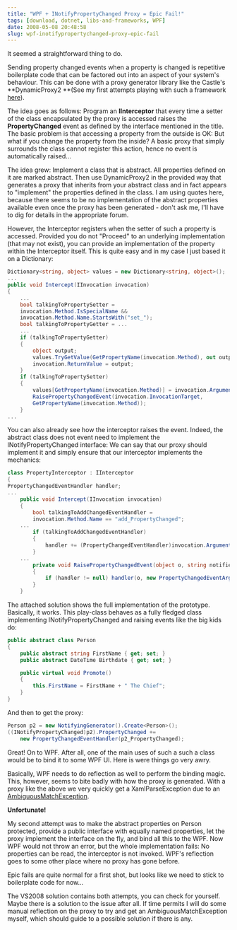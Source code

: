 ```yaml
---
title: "WPF + INotifyPropertyChanged Proxy = Epic Fail!"
tags: [download, dotnet, libs-and-frameworks, WPF]
date: 2008-05-08 20:48:58
slug: wpf-inotifypropertychanged-proxy-epic-fail
---
```


It seemed a straightforward thing to do.

Sending property changed events when a property is changed is repetitive boilerplate code that can be factored out into an aspect of your system's behaviour. This can be done with a proxy generator library like the Castle's **DynamicProxy2 **(See my first attempts playing with such a framework [here](http://realfiction.net/go/154)).

The idea goes as follows: Program an **IInterceptor** that every time a setter of the class encapsulated by the proxy is accessed raises the **PropertyChanged** event as defined by the interface mentioned in the title. The basic problem is that accessing a property from the outside is OK: But what if you change the property from the inside? A basic proxy that simply surrounds the class cannot register this action, hence no event is automatically raised...

The idea grew: Implement a class that is abstract. All properties defined on it are marked abstract. Then use DynamicProxy2 in the provided way that generates a proxy that inherits from your abstract class and in fact appears to "implement" the properties defined in the class. I am using quotes here, because there seems to be no implementation of the abstract properties available even once the proxy has been generated - don't ask me, I'll have to dig for details in the appropriate forum.

However, the Interceptor registers when the setter of such a property is accessed. Provided you do not "Proceed" to an underlying implementation (that may not exist), you can provide an implementation of the property within the Interceptor itself. This is quite easy and in my case I just based it on a Dictionary:

```csharp
Dictionary<string, object> values = new Dictionary<string, object>();
...
public void Intercept(IInvocation invocation)
{
    ...
    bool talkingToPropertySetter = 
    invocation.Method.IsSpecialName && 
    invocation.Method.Name.StartsWith("set_");
    bool talkingToPropertyGetter = ...
    ...
    if (talkingToPropertyGetter)
    {
        object output;
        values.TryGetValue(GetPropertyName(invocation.Method), out output);
        invocation.ReturnValue = output;
    }
    if (talkingToPropertySetter)
    {
        values[GetPropertyName(invocation.Method)] = invocation.Arguments[0];
        RaisePropertyChangedEvent(invocation.InvocationTarget,
        GetPropertyName(invocation.Method));
    }
...
```

You can also already see how the interceptor raises the event. Indeed, the abstract class does not event need to implement the INotifyPropertyChanged interface: We can say that our proxy should implement it and simply ensure that our interceptor implements the mechanics:

```csharp
class PropertyInterceptor : IInterceptor
{
PropertyChangedEventHandler handler;
...
    public void Intercept(IInvocation invocation)
    {
        bool talkingToAddChangedEventHandler = 
        invocation.Method.Name == "add_PropertyChanged";
    ...
        if (talkingToAddChangedEventHandler)
        {
            handler += (PropertyChangedEventHandler)invocation.Arguments[0];
        }
    ...
        private void RaisePropertyChangedEvent(object o, string notifiedProperty)
        {
            if (handler != null) handler(o, new PropertyChangedEventArgs(notifiedProperty));
        }
    }
```

The attached solution shows the full implementation of the prototype. Basically, it works. This play-class behaves as a fully fledged class implementing INotifyPropertyChanged and raising events like the big kids do:

```csharp
public abstract class Person
{
    public abstract string FirstName { get; set; }
    public abstract DateTime Birthdate { get; set; }

    public virtual void Promote()
    {
        this.FirstName = FirstName + " The Chief";
    }
}
```


And then to get the proxy:

```csharp
Person p2 = new NotifyingGenerator().Create<Person>();
((INotifyPropertyChanged)p2).PropertyChanged += 
    new PropertyChangedEventHandler(p2_PropertyChanged);
```

Great! On to WPF. After all, one of the main uses of such a such a class would be to bind it to some WPF UI. Here is were things go very awry.

Basically, WPF needs to do reflection as well to perform the binding magic. This, however, seems to bite badly with how the proxy is generated. With a proxy like the above we very quickly get a XamlParseException due to an [AmbiguousMatchException](http://msdn.microsoft.com/en-us/library/system.reflection.ambiguousmatchexception.aspx).

**Unfortunate!**

My second attempt was to make the abstract properties on Person protected, provide a public interface with equally named properties, let the proxy implement the interface on the fly, and bind all this to the WPF. Now WPF would not throw an error, but the whole implementation fails: No properties can be read, the interceptor is not invoked. WPF's reflection goes to some other place where no proxy has gone before.

Epic fails are quite normal for a first shot, but looks like we need to stick to boilerplate code for now...

The VS2008 solution contains both attempts, you can check for yourself. Maybe there is a solution to the issue after all. If time permits I will do some manual reflection on the proxy to try and get an AmbiguousMatchException myself, which should guide to a possible solution if there is any.

